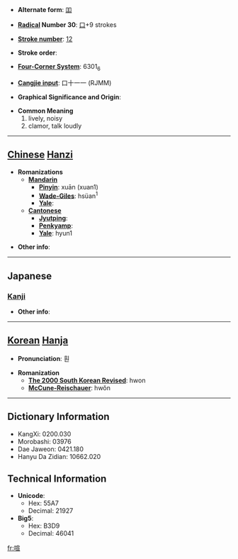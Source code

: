 * '''Alternate form''': [[吅]]

* '''[[Wiktionary:Chinese radical index| Radical]] Number 30''': [[Wiktionary:Chinese radical index 口|口]]+9 strokes

* '''[[Wiktionary:Chinese total strokes index|Stroke number]]''': [[Wiktionary:Chinese total strokes index 12|12]]

* '''Stroke order''': 

* '''[[Wiktionary:Chinese four corner index|Four-Corner System]]''': 6301<sub>6</sub>

* '''[[Wiktionary:Chinese Cangjie index|Cangjie input]]''': 口十一一 (RJMM)

* '''Graphical Significance and Origin''': 

* '''Common Meaning'''
*#lively, noisy
*# clamor, talk loudly


----

== [[Chinese]] [[Hanzi]] ==

* '''Romanizations'''
** '''[[Mandarin]]'''
*** '''[[Pinyin]]''': xuān (xuan1)
*** '''[[Wade-Giles]]''': hsüan<sup>1</sup>
*** '''[[Yale]]''': 
** '''[[Cantonese]]'''
*** '''[[Jyutping]]''':
*** '''[[Penkyamp]]''': 
*** '''[[Yale]]''': hyun1

* '''Other info''': 

----

==Japanese==
===[[Kanji]]===
{{kanji|on readings=[[けん]] (ken)|kun readings=[[かまびすし]] (kamabisushi)}}

* '''Other info''':  

----

== [[Korean]] [[Hanja]] ==

* '''Pronunciation''': 훤

* '''Romanization'''
** '''[[The 2000 South Korean Revised Romanization|The 2000 South Korean Revised]]''': hwon
** '''[[McCune-Reischauer]]''': hwŏn

----

== Dictionary Information ==

* KangXi: 0200.030
* Morobashi: 03976
* Dae Jaweon: 0421.180
* Hanyu Da Zidian: 10662.020

== Technical Information ==

* '''Unicode''':
** Hex: 55A7
** Decimal: 21927
* '''Big5''':
** Hex: B3D9
** Decimal: 46041

[[fr:喧]]